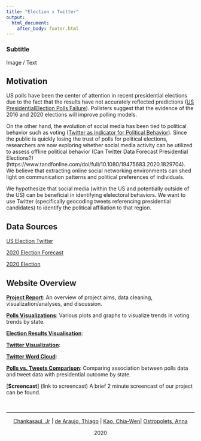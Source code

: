 ```yaml
---
title: "Election x Twitter"
output: 
  html_document:
    after_body: footer.html
---
```


### Subtitle

Image / Text


## Motivation

US polls have been the center of attention in recent presidential elections due to the fact that the results have not accurately reflected predictions ([US PresidentialElection Polls Failure](https://news.northeastern.edu/2020/11/04/the-polls-were-still-way-off-in-the-2020-election-even-after-accounting-for-2016s-errors/)). 
Pollsters suggest that the evidence of the 2016 and 2020 elections will improve polling models. 

On the other hand, the evolution of social media has been tied to political behavior such as voting ([Twitter as Indicator for Political Behavior](https://journals.plos.org/plosone/article?id=10.1371/journal.pone.0079449)). Since the public is quickly losing the trust of polls for political elections, researchers are now exploring whether social media activity can be utilized to assess offline political behavior (Can Twitter Data Forecast Presidential Elections?) (https://www.tandfonline.com/doi/full/10.1080/19475683.2020.1829704). We believe that extracting online social networking environments can shed light on communication patterns and political preferences of individuals.

We hypothesize that social media (within the US and potentially outside of the US) can be beneficial in identifying elelectoral behaviors. We want to use Twitter (specifically geocoding tweets referencing presidential candidates) to identify the political affiliation to that region. 

## Data Sources

[US Election Twitter ](https://www.kaggle.com/manchunhui/us-election-2020-tweets)

[2020 Election Forecast](https://github.com/fivethirtyeight/data/tree/master/election-forecasts-2020)

[2020 Election](https://www.kaggle.com/unanimad/us-election-2020)


## Website Overview

[**Project Report**](report.html): An overview of project aims, data cleaning, visualization/analyses, and discussion.  

[**Polls Visualizations**](polls_clean.html): Various plots and graphs to visualize trends in voting trends by state. 

[**Election Results Visualisation**](election_result.html):

[**Twitter Visualization**](tweet_clean.html): 

[**Twitter Word Cloud**](wc_redirect.html):

[**Polls vs. Tweets Comparison**](TBD): Comparing association between polls data and tweet data with presidential outcome by state.   

[**Screencast**] (link to screencast) A brief 2 minute screencast of our project can be found.


&nbsp;
<hr />
<p style="text-align: center;"><a href="">Chankasaul, Jr</a> | <a href="">de Araujo, Thiago</a> | <a href="">Kao, Chia-Wen</a>| <a href="">Ostropolets, Anna</a></p>

<p style="text-align: center;"> 2020 </p>
